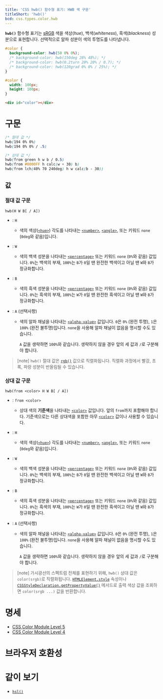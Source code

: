 ```yaml
---
title: 'CSS hwb() 함수형 표기: HWB 색 구문'
titleShort: 'hwb()'
bcd: css.types.color.hwb
---
```


**`hwb()`** 함수형 표기는 [sRGB](https://ko.wikipedia.org/wiki/SRGB) 색을 색상(_hue_), 백색(_whiteness_), 흑색(_blackness_) 성분으로 표현합니다. 선택적으로 알파 성분이 색의 투명도를 나타냅니다.

```css hidden name=demo
#color {
  background-color: hwb(50 0% 0%);
  /* background-color: hwb(150deg 28% 48%); */
  /* background-color: hwb(0.2turn 20% 20% / 0.7); */
  /* background-color: hwb(120grad 0% 0% / 25%); */
}
```

```css hidden editable=false name=demo filename=style
#color {
  width: 100px;
  height: 100px;
}
```

```html hidden editable=false name=demo
<div id="color"></div>
```

<LiveExample height={140} lang="css" name="demo" />

# 구문

```css
/* 절대 값 */
hwb(194 0% 0%)
hwb(194 0% 0% / .5)

/* 상대 값 */
hwb(from green h w b / 0.5)
hwb(from #0000FF h calc(w + 30) b)
hwb(from lch(40% 70 240deg) h w calc(b - 30))
```

## 값

### 절대 값 구문

```
hwb(H W B[ / A])
```

- : `H`
  - 색의 색상([`<hue>`]) 각도를 나타내는 [`<number>`], [`<angle>`], 또는 키워드 `none` (`0deg`와 같음)입니다.
- : `W`
  - 색의 백색 성분을 나타내는 [`<percentage>`] 또는 키워드 `none` (`0%`와 같음) 값입니다. `0%`는 백색의 부재, `100%`는 `B`가 `0`일 땐 완전한 백색이고 아닐 땐 `W`와 `B`가 정규화합니다.
- : `B`
  - 색의 흑색 성분을 나타내는 [`<percentage>`] 또는 키워드 `none` (`0%`와 같음) 값입니다. `0%`는 흑색의 부재, `100%`는 `W`가 `0`일 땐 완전한 흑색이고 아닐 땐 `W`와 `B`가 정규화합니다.
- : `A` (선택사항)

  - 색의 알파 채널을 나타내는 [`<alpha-value>`] 값입니다. `0`은 `0%` (완전 투명), `1`은 `100%` (완전 불투명)입니다. `none`을 사용해 알파 채널이 없음을 명시할 수도 있습니다.

    `A` 값을 생략하면 `100%`와 같습니다. 생략하지 않을 경우 앞의 세 값과 `/`로 구분해야 합니다.

> [note] `hwb()` 절대 값은 [`rgb()`] 값으로 직렬화됩니다. 직렬화 과정에서 빨강, 초록, 파랑 성분이 반올림될 수 있습니다.

### 상대 값 구문

```
hwb(from <color> H W B[ / A])
```

- : `from <color>`
  - 상대 색의 **기준색**을 나타내는 [`<color>`] 값입니다. 앞의 `from`까지 포함해야 합니다. 기준색으로는 다른 상대색을 포함한 아무 [`<color>`] 값이나 사용할 수 있습니다.
- : `H`
  - 색의 색상([`<hue>`]) 각도를 나타내는 [`<number>`], [`<angle>`], 또는 키워드 `none` (`0deg`와 같음)입니다.
- : `W`
  - 색의 백색 성분을 나타내는 [`<percentage>`] 또는 키워드 `none` (`0%`와 같음) 값입니다. `0%`는 백색의 부재, `100%`는 `B`가 `0`일 땐 완전한 백색이고 아닐 땐 `W`와 `B`가 정규화합니다.
- : `B`
  - 색의 흑색 성분을 나타내는 [`<percentage>`] 또는 키워드 `none` (`0%`와 같음) 값입니다. `0%`는 흑색의 부재, `100%`는 `W`가 `0`일 땐 완전한 흑색이고 아닐 땐 `W`와 `B`가 정규화합니다.
- : `A` (선택사항)

  - 색의 알파 채널을 나타내는 [`<alpha-value>`] 값입니다. `0`은 `0%` (완전 투명), `1`은 `100%` (완전 불투명)입니다. `none`을 사용해 알파 채널이 없음을 명시할 수도 있습니다.

    `A` 값을 생략하면 `100%`와 같습니다. 생략하지 않을 경우 앞의 세 값과 `/`로 구분해야 합니다.

> [note] 가시광선의 스펙트럼 전체를 표현하기 위해, `hwb()` 상대 값은 `color(srgb)`로 직렬화됩니다. [`HTMLElement.style`] 속성이나 [`CSSStyleDeclaration.getPropertyValue()`] 메서드로 출력 색상 값을 조회하면 `color(srgb ...)` 값을 반환합니다.

# 명세

- [CSS Color Module Level 5](https://drafts.csswg.org/css-color-5/#relative-HWB)
- [CSS Color Module Level 4](https://drafts.csswg.org/css-color/#the-hwb-notation)

# 브라우저 호환성

<BrowserCompat data={props.bcd} />

# 같이 보기

- [`hsl()`](./hsl)

[`<alpha-value>`]: https://developer.mozilla.org/en-US/docs/Web/CSS/alpha-value
[`<angle>`]: ../angle
[`<color>`]: ../color_value
[`<hue>`]: https://developer.mozilla.org/en-US/docs/Web/CSS/hue
[`<number>`]: ../number
[`<percentage>`]: ../percentage
[`CSSStyleDeclaration.getPropertyValue()`]: https://developer.mozilla.org/en-US/docs/Web/API/CSSStyleDeclaration/getPropertyValue
[`HTMLElement.style`]: https://developer.mozilla.org/en-US/docs/Web/API/HTMLElement/style
[`rgb()`]: ./rgb
